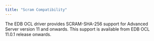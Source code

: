 ```yaml
---
title: "Scram Compatibility"
---
```


<div id="scram_compatibility" class="registered_link"></div>

The EDB OCL driver provides SCRAM-SHA-256 support for Advanced Server version 11 and onwards. This support is available from EDB OCL 11.0.1 release onwards.
